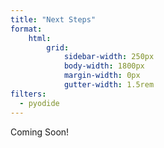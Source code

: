 ```yaml
--- 
title: "Next Steps"
format:
    html:
        grid:
            sidebar-width: 250px
            body-width: 1800px
            margin-width: 0px
            gutter-width: 1.5rem
filters:
  - pyodide
--- 
```


Coming Soon!